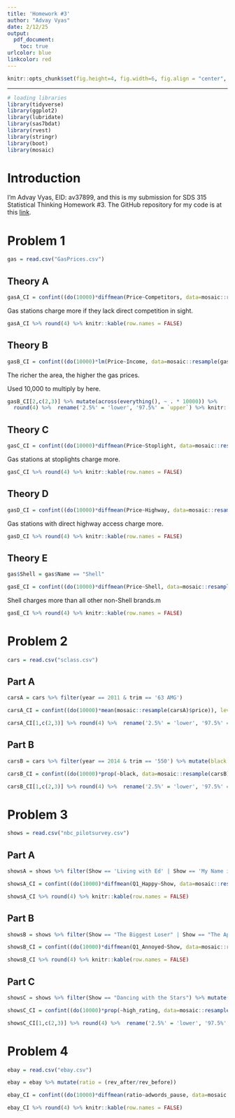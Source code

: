 ---
title: 'Homework #3'
author: "Advay Vyas"
date: 2/12/25
output:
  pdf_document:
    toc: true
urlcolor: blue
linkcolor: red
---

```{r global_options, echo=FALSE}
knitr::opts_chunk$set(fig.height=4, fig.width=6, fig.align = "center", warning=FALSE, echo=FALSE, tidy=TRUE, tidy.opts=list(width.cutoff=60))
```

------------------------------------------------------------------------

```{r, results='hide', warning=FALSE, message=FALSE}
# loading libraries
library(tidyverse)
library(ggplot2)
library(lubridate)
library(sas7bdat)
library(rvest)
library(stringr)
library(boot)
library(mosaic)
```
# Introduction
I'm Advay Vyas, EID: av37899, and this is my submission for SDS 315 Statistical Thinking Homework #3. The GitHub repository for my code is at this [link](https://github.com/advayvyas/SDSHW3).

# Problem 1
```{r}
gas = read.csv("GasPrices.csv")
```

## Theory A
```{r, cache=TRUE, message=FALSE}
gasA_CI = confint((do(10000)*diffmean(Price~Competitors, data=mosaic::resample(gas)))$diffmean, level = 0.95)
```
Gas stations charge more if they lack direct competition in sight.

```{r}
gasA_CI %>% round(4) %>% knitr::kable(row.names = FALSE)
```

## Theory B
```{r, cache=TRUE, message=FALSE}
gasB_CI = confint((do(10000)*lm(Price~Income, data=mosaic::resample(gas))), level = 0.95)
```
The richer the area, the higher the gas prices.

Used 10,000 to multiply by here.
```{r}
gasB_CI[2,c(2,3)] %>% mutate(across(everything(), ~ . * 10000)) %>% 
  round(4) %>%  rename('2.5%' = 'lower', '97.5%' = `upper`) %>% knitr::kable(row.names = FALSE)
```

## Theory C
```{r, cache=TRUE, message=FALSE}
gasC_CI = confint((do(10000)*diffmean(Price~Stoplight, data=mosaic::resample(gas)))$diffmean, level = 0.95)
```
Gas stations at stoplights charge more.

```{r}
gasC_CI %>% round(4) %>% knitr::kable(row.names = FALSE)
```

## Theory D
```{r, cache=TRUE, message=FALSE}
gasD_CI = confint((do(10000)*diffmean(Price~Highway, data=mosaic::resample(gas)))$diffmean, level = 0.95)
```
Gas stations with direct highway access charge more.

```{r}
gasD_CI %>% round(4) %>% knitr::kable(row.names = FALSE)
```

## Theory E
```{r}
gas$Shell = gas$Name == "Shell"
```

```{r, cache=TRUE, message=FALSE}
gasE_CI = confint((do(10000)*diffmean(Price~Shell, data=mosaic::resample(gas)))$diffmean, level = 0.95)
```
Shell charges more than all other non-Shell brands.m

```{r}
gasE_CI %>% round(4) %>% knitr::kable(row.names = FALSE)
```


# Problem 2
```{r}
cars = read.csv("sclass.csv")
```

## Part A
```{r}
carsA = cars %>% filter(year == 2011 & trim == '63 AMG') 
```

```{r, cache=TRUE, message=FALSE}
carsA_CI = confint((do(10000)*mean(mosaic::resample(carsA)$price)), level = 0.95)
```

```{r}
carsA_CI[1,c(2,3)] %>% round(4) %>%  rename('2.5%' = 'lower', '97.5%' = `upper`) %>% knitr::kable(row.names = FALSE)
```

## Part B
```{r}
carsB = cars %>% filter(year == 2014 & trim == '550') %>% mutate(black = (color == "Black"))
```

```{r, cache=TRUE, message=FALSE}
carsB_CI = confint((do(10000)*prop(~black, data=mosaic::resample(carsB))), level = 0.95)
```

```{r}
carsB_CI[1,c(2,3)] %>% round(4) %>%  rename('2.5%' = 'lower', '97.5%' = `upper`) %>% knitr::kable(row.names = FALSE)
```

# Problem 3
```{r}
shows = read.csv("nbc_pilotsurvey.csv")
```

## Part A
```{r}
showsA = shows %>% filter(Show == 'Living with Ed' | Show == 'My Name is Earl')
```

```{r, cache=TRUE, message=FALSE}
showsA_CI = confint((do(10000)*diffmean(Q1_Happy~Show, data=mosaic::resample(showsA)))$diffmean, level = 0.95)
```

```{r}
showsA_CI %>% round(4) %>% knitr::kable(row.names = FALSE)
```

## Part B
```{r}
showsB = shows %>% filter(Show == "The Biggest Loser" | Show == "The Apprentice: Los Angeles")
```

```{r, cache=TRUE, message=FALSE}
showsB_CI = confint((do(10000)*diffmean(Q1_Annoyed~Show, data=mosaic::resample(showsB)))$diffmean, level = 0.95)
```

```{r}
showsB_CI %>% round(4) %>% knitr::kable(row.names = FALSE)
```

## Part C
```{r}
showsC = shows %>% filter(Show == "Dancing with the Stars") %>% mutate(high_rating = (Q2_Confusing >= 4))
```

```{r, cache=TRUE, message=FALSE}
showsC_CI = confint((do(10000)*prop(~high_rating, data=mosaic::resample(showsC))), level = 0.95)
```

```{r}
showsC_CI[1,c(2,3)] %>% round(4) %>%  rename('2.5%' = 'lower', '97.5%' = `upper`) %>% knitr::kable(row.names = FALSE)
```

# Problem 4
```{r}
ebay = read.csv("ebay.csv")

ebay = ebay %>% mutate(ratio = (rev_after/rev_before))
```

```{r, cache=TRUE, message=FALSE}
ebay_CI = confint((do(10000)*diffmean(ratio~adwords_pause, data=mosaic::resample(ebay)))$diffmean, level = 0.95)
```

```{r}
ebay_CI %>% round(4) %>% knitr::kable(row.names = FALSE)
```